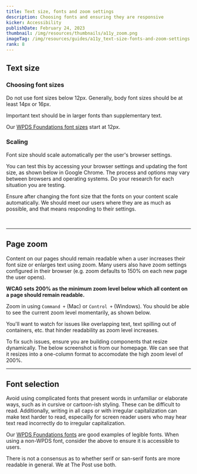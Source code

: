 ```yaml
---
title: Text size, fonts and zoom settings
description: Choosing fonts and ensuring they are responsive
kicker: Accessibility
publishDate: February 24, 2023
thumbnail: /img/resources/thumbnails/a11y_zoom.png
imageTag: /img/resources/guides/a11y_text-size-fonts-and-zoom-settings.png
rank: 8
---
```


## Text size

### Choosing font sizes

Do not use font sizes below 12px. Generally, body font sizes should be at least 14px or 16px.

Important text should be in larger fonts than supplementary text.

Our [WPDS Foundations font sizes](/foundations/typography#Font%20size) start at 12px.

### Scaling

Font size should scale automatically per the user's browser settings.

You can test this by accessing your browser settings and updating the font size, as shown below in Google Chrome. The process and options may vary between browsers and operating systems. Do your research for each situation you are testing.

Ensure after changing the font size that the fonts on your content scale automatically. We should meet our users where they are as much as possible, and that means responding to their settings.

<Container>
  <Box css={{ display: "flex", justifyContent: "center", margin: "auto" }}>
    <InlineImage
      width={836}
      height={448}
      src="/images/browser-font-size.png"
      alt="Screenshot shows The Washington Post homepage with 200% font size via Google Chrome browser settings."
    />
  </Box>
</Container>
<br />

---

## Page zoom

Content on our pages should remain readable when a user increases their font size or enlarges text using zoom. Many users also have zoom settings configured in their browser (e.g. zoom defaults to 150% on each new page the user opens).

**WCAG sets 200% as the minimum zoom level below which all content on a page should remain readable.**

Zoom in using `Command +` (Mac) or `Control +` (Windows). You should be able to see the current zoom level momentarily, as shown below.

You'll want to watch for issues like overlapping text, text spilling out of containers, etc. that hinder readability as zoom level increases.

To fix such issues, ensure you are building components that resize dynamically. The below screenshot is from our homepage. We can see that it resizes into a one-column format to accomodate the high zoom level of 200%.

<Container>
  <Box css={{ display: "flex", justifyContent: "center", margin: "auto" }}>
    <InlineImage
      width={836}
      height={448}
      src="/images/zoom-example.png"
      alt="Screenshot shows The Washington Post homepage at 200% page zoom."
    />
  </Box>
</Container>

---

## Font selection

Avoid using complicated fonts that present words in unfamiliar or elaborate ways, such as in cursive or cartoon-ish styling. These can be difficult to read. Additionally, writing in all caps or with irregular capitalization can make text harder to read, especailly for screen reader users who may hear text read incorrectly do to irregular capitalization.

Our [WPDS Foundations fonts](/foundations/typography#Font%20size) are good examples of legible fonts. When using a non-WPDS font, consider the above to ensure it is accessible to users.

There is not a consensus as to whether serif or san-serif fonts are more readable in general. We at The Post use both.
